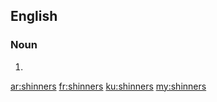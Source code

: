 ==English==

===Noun===
{{head|en}}

# {{plural of|shinner}}

[[ar:shinners]]
[[fr:shinners]]
[[ku:shinners]]
[[my:shinners]]